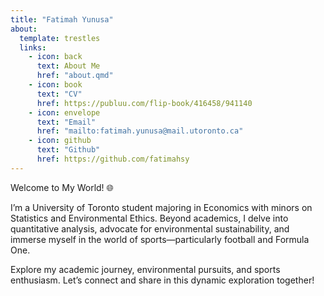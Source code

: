 ```yaml
---
title: "Fatimah Yunusa"
about:
  template: trestles
  links: 
    - icon: back
      text: About Me
      href: "about.qmd"
    - icon: book 
      text: "CV"
      href: https://publuu.com/flip-book/416458/941140
    - icon: envelope
      text: "Email"
      href: "mailto:fatimah.yunusa@mail.utoronto.ca"
    - icon: github
      text: "Github"
      href: https://github.com/fatimahsy 
---
```


Welcome to My World! 🌐

I'm a University of Toronto student majoring in Economics with minors on Statistics and Environmental Ethics. Beyond academics, I delve into quantitative analysis, advocate for environmental sustainability, and immerse myself in the world of sports—particularly football and Formula One.

Explore my academic journey, environmental pursuits, and sports enthusiasm. Let's connect and share in this dynamic exploration together!